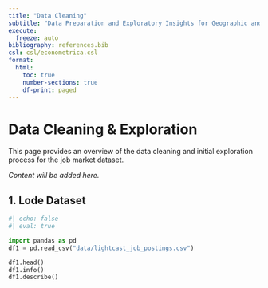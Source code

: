 ```yaml
---
title: "Data Cleaning"
subtitle: "Data Preparation and Exploratory Insights for Geographic and Remote Work Trends"
execute:
  freeze: auto
bibliography: references.bib
csl: csl/econometrica.csl
format: 
  html:
    toc: true
    number-sections: true
    df-print: paged
---
```



# Data Cleaning & Exploration

This page provides an overview of the data cleaning and initial exploration process for the job market dataset.

_Content will be added here._

## 1. Lode Dataset
```python
#| echo: false
#| eval: true

import pandas as pd
df1 = pd.read_csv("data/lightcast_job_postings.csv")
```

```python
df1.head()
df1.info()
df1.describe()
```
